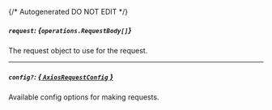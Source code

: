 {/* Autogenerated DO NOT EDIT  */}

##### `request`: *{`operations.RequestBody[]`}*
The request object to use for the request.
<Collapsible openLabel={Labels.showProperties} closeLabel={Labels.hideProperties}>
    <RequestBody/>
</Collapsible>

---
##### `config?`: [*{ `AxiosRequestConfig` }*](https://axios-http.com/docs/req_config)
Available config options for making requests.


